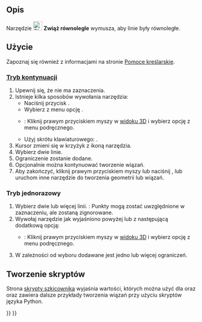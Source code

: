 <languages/>

{{Docnav/pl
|[[Sketcher_ConstrainVertical/pl|Zwiąż w pionie]]
|[[Sketcher_ConstrainPerpendicular/pl|Wiązanie prostopadłości]]
|[[Sketcher_Workbench/pl|środowisko pracy Szkicownik]]
|IconL=Sketcher_ConstrainVertical.svg
|IconR=Sketcher_ConstrainPerpendicular.svg
|IconC=Workbench_Sketcher.svg
}}

{{GuiCommand/pl
|Name=Sketcher ConstrainParallel
|Name/pl=Szkicownik: Wiązanie równoległości
|MenuLocation=Szkic → Wiązania szkicownika → Wiązanie równoległości
|Workbenches=[[Sketcher_Workbench/pl|Szkicownik]]
|Shortcut={{KEY|P}}
|SeeAlso=
}}

<span id="Description"></span>
==Opis== 

Narzędzie [[Image:Sketcher_ConstrainParallel.svg|24px]] '''Zwiąż równolegle''' wymusza, aby linie były równoległe.

<span id="Usage"></span>
==Użycie==

Zapoznaj się również z informacjami na stronie [[Sketcher_Workbench/pl#Pomoce_kreślarskie|Pomoce kreślarskie]].

<span id="Continue_mode"></span>
===[[Sketcher_Workbench/pl#Tryby_kontynuacji|Tryb kontynuacji]]===

# Upewnij się, że nie ma zaznaczenia.
# Istnieje kilka sposobów wywołania narzędzia:
#* Naciśnij przycisk {{Button|[[Image:Sketcher_ConstrainParallel.svg|16px]] '''Wiązanie równoległości'''}}.
#* Wybierz z menu opcję {{MenuCommand|Szkic → Wiązania szkicownika → [[Image:Sketcher_ConstrainParallel.svg|16px]] Wiązanie równoległości}}.
#* {{Version/pl|1.0}}: Kliknij prawym przyciskiem myszy w [[3D_view/pl|widoku 3D]] i wybierz opcję {{MenuCommand|Wiązanie → [[Image:Sketcher_ConstrainParallel.svg|16px]] Wiązanie równoległości}} z menu podręcznego.
#* Użyj skrótu klawiaturowego: {{KEY|P}}.
# Kursor zmieni się w krzyżyk z ikoną narzędzia.
# Wybierz dwie linie.
# Ograniczenie zostanie dodane.
# Opcjonalnie można kontynuować tworzenie wiązań.
# Aby zakończyć, kliknij prawym przyciskiem myszy lub naciśnij {{KEY|Esc}}, lub uruchom inne narzędzie do tworzenia geometrii lub wiązań.

<span id="Run-once_mode"></span>
===Tryb jednorazowy===

<div class="mw-translate-fuzzy">
# Wybierz dwie lub więcej linii. {{Version/pl|1.0}}: Punkty mogą zostać uwzględnione w zaznaczeniu, ale zostaną zignorowane.
# Wywołaj narzędzie jak wyjaśniono powyżej lub z następującą dodatkową opcją:
#* {{Version/pl|1.0}}: Kliknij prawym przyciskiem myszy w [[3D_view/pl|widoku 3D]] i wybierz opcję {{MenuCommand|[[Image:Sketcher_ConstrainParallel.svg|16px]] Wiązanie równoległości}} z menu podręcznego.
# W zależności od wyboru dodawane jest jedno lub więcej ograniczeń.
</div>

<span id="Scripting"></span>
==Tworzenie skryptów==

{{Code|code=Sketch.addConstraint(Sketcher.Constraint('Parallel', Line1, Line2))}}

Strona [[Sketcher_scripting/pl|skrypty szkicownika]] wyjaśnia wartości, których można użyć dla {{incode|Line1}} oraz {{incode|Line2}} oraz zawiera dalsze przykłady tworzenia wiązań przy użyciu skryptów języka Python.


{{Docnav/pl
|[[Sketcher_ConstrainVertical/pl|Zwiąż w pionie]]
|[[Sketcher_ConstrainPerpendicular/pl|Wiązanie prostopadłości]]
|[[Sketcher_Workbench/pl|środowisko pracy Szkicownik]]
|IconL=Sketcher_ConstrainVertical.svg
|IconR=Sketcher_ConstrainPerpendicular.svg
|IconC=Workbench_Sketcher.svg
}}

{{Sketcher_Tools_navi{{#translation:}}}}
{{Userdocnavi{{#translation:}}}}